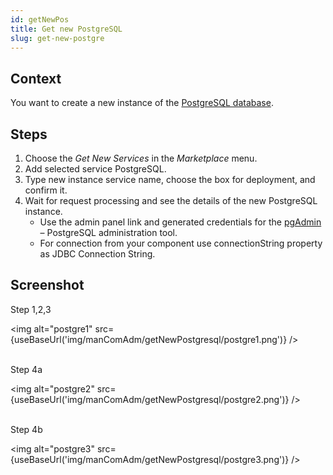 ```yaml
---
id: getNewPos
title: Get new PostgreSQL
slug: get-new-postgre
---
```



## Context

You want to create a new instance of the [PostgreSQL database](https://www.postgresql.org/). 

## Steps

1. Choose the _Get New Services_ in the _Marketplace_ menu.
2. Add selected service PostgreSQL.
3. Type new instance service name, choose the box for deployment, and confirm it.
4. Wait for request processing and see the details of the new PostgreSQL instance. 
    - Use the admin panel link and generated credentials for the [pgAdmin](https://www.pgadmin.org/) – PostgreSQL administration tool.
    - For connection from your component use connectionString property as JDBC Connection String.

## Screenshot

Step 1,2,3

<img alt="postgre1" src={useBaseUrl('img/manComAdm/getNewPostgresql/postgre1.png')} />
<br/><br/>

Step 4a

<img alt="postgre2" src={useBaseUrl('img/manComAdm/getNewPostgresql/postgre2.png')} />
<br/><br/>

Step 4b

<img alt="postgre3" src={useBaseUrl('img/manComAdm/getNewPostgresql/postgre3.png')} />